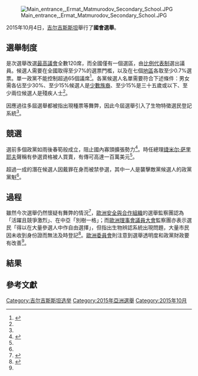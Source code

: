 {{NoteTA|G1=PP|G2=TO}}
{{Infobox legislative election
| election_name = 2015年吉爾吉斯國會選舉
| country = 吉爾吉斯
| previous_election  = [[2010年吉爾吉斯國會選舉|2010年]]
| next_election = [[2020年吉爾吉斯國會選舉|2020年]]
| seats_for_election = [[最高议会_(吉尔吉斯斯坦)|最高議會]]全數120席
| majority_seats = 61
| election_date = {{start date|2015|10|4}}
| turnout = 58.89%（{{decrease}} 2.11 [[百分點|pp]]）

| leader1 = {{tsl|en|Chynybai Tursunbekov|川禮拜·圖申別哥夫}}
| party1 = 吉爾吉斯斯坦社會民主黨
| last_election1 = 26
| seats1 = 38
| percentage1 = 27.35

| leader2 = {{tsl|en|Ömürbek Babanov|奧梅伯·巴巴諾夫}}<br>{{tsl|en|Kamchybek Tashiev|金智白·泰斯耶夫}}
| party2 = {{tsl|en|Respublika–Ata Zhurt|共和國－故鄉}}
| color2 = #FFCF06
| last_election2 = 51
| seats2 = 28
| percentage2 = 20.08

| leader3 = 卡勒白·伊沙耶夫
| party3 = {{tsl|en|Kyrgyzstan (political party)|吉爾吉斯 (政黨)|吉爾吉斯}}
| color3 = #009480
| last_election3 = new
| seats3 = 18
| percentage3 = 12.93

| leader4 = {{tsl|en|Bakyt Torobayev|白傑·托洛巴耶夫}}
| party4 = {{tsl|en|Onuguu–Progress|發展－進步}}
| color4 = #BADD1D
| last_election4 = new
| seats4 = 13 
| percentage4 = 9.30

| leader5 = 亞庭伯·蘇里文諾夫
| party5 = {{tsl|en|Bir Bol|合一 (吉爾吉斯)|合一}}
| color5 = #F28D1C
| last_election5 = new
| seats5 = 12
| percentage5 = 8.52

| leader6 = {{tsl|en|Omurbek Tekebayev|奧睦伯·德奇巴耶夫}}
| party6 = {{tsl|en|Ata Meken Socialist Party|故鄉社會主義黨}}
| color6 = #D2161D
| last_election6 = 18
| seats6 = 11
| percentage6 = 7.72

| title = 總理
| before_election = [[捷米尔·萨里耶夫|捷米尔·萨里耶夫]]
| after_election = [[索隆拜·熱恩別科夫|索隆拜·熱恩別科夫]]
| before_party = 無黨籍
| after_party = 無黨籍
| map = File:2015 Kyrgyzstani legislative election map.svg
| map_caption = 各州選舉結果
}}
[[File:Main_entrance,_Ermat_Matmurodov_Secondary_School.JPG|thumb]]

2015年10月4日，[[吉尔吉斯斯坦|吉尔吉斯斯坦]]舉行了'''國會選舉'''。

== 選舉制度 ==
是次選舉改選[[最高议会_(吉尔吉斯斯坦)|最高議會]]全數120席，而全國僅有一個選區，由[[比例代表制|比例代表制]]選出議員。候選人需要在全國取得至少7%的選票門檻，以及在七個[[吉爾吉斯地區|地區]]各取至少0.7%選票。單一政黨不能控制超過65個議席<ref name=IPU>{{cite web|url=http://www.ipu.org/parline-e/reports/2174_B.htm|title=Electoral system|publisher=IPU|accessdate=2020-11-17|archive-date=2014-07-19|archive-url=https://web.archive.org/web/20140719050709/http://www.ipu.org/parline-e/reports/2174_B.htm|dead-url=no}}</ref>。各黨候選人名單需要符合下述條件：男女需各佔至少30%、至少15%候選人是[[吉爾吉斯人口統計|少數族裔]]、至少15%是三十五歲或以下、至少兩位候選人是殘疾人士<ref name=IPU/>。

因應過往多屆選舉都被指出現種票等舞弊，因此今屆選舉引入了生物特徵選民登記系統<ref name=FT/>。

== 競選 ==
選前多個政黨如雨後春筍般成立，阻止國內寡頭擴張勢力<ref name=FT>{{cite web|url=http://www.ft.com/cms/s/0/7b833598-6a82-11e5-aca9-d87542bf8673.html#axzz3nd8SxANj|title=Voters celebrate Kyrgyzstan’s democratic experiment|publisher=金融時報|date=2015-10-04|accessdate=2020-11-17|archive-date=2016-08-09|archive-url=https://web.archive.org/web/20160809204701/http://www.ft.com/cms/s/0/7b833598-6a82-11e5-aca9-d87542bf8673.html#axzz3nd8SxANj|dead-url=no}}</ref>。時任總理[[捷米尔·萨里耶夫|捷米尔·萨里耶夫]]聲稱有參選資格被人買賣，有傳可高達一百萬美元<ref name=FT/>。

超過一成的潛在候選人因戴罪在身而被禁參選，其中一人是襲擊敵黨候選人的政黨黨魁<ref name=FT/>。

== 過程 ==
雖然今次選舉仍然懷疑有舞弊的情況<ref>{{cite web|url=http://www.rferl.mobi/a/kyrgyzstan-elections-unpredictable-democracy/27285940.html|title=Social Democrats Leading In Closely Watched Kyrgyz Vote|publisher=Radio Free Europe Radio Liberty|date=2015-10-04|accessdate=2020-11-17|archive-date=2016-03-04|archive-url=https://web.archive.org/web/20160304185947/http://www.rferl.mobi/a/kyrgyzstan-elections-unpredictable-democracy/27285940.html|dead-url=no}}</ref>，[[歐洲安全與合作組織|歐洲安全與合作組織]]的選舉監察團認為「活躍且競爭激烈」、在中亞「別樹一格」；而[[歐洲理事會議員大會|歐洲理事會議員大會]]監察團亦表示選民「得以在大量參選人中作自由選擇」，但指出生物辨認系統出現問題，大量市民因未收到身份證而無法及時登記<ref name=RFE>{{cite web|url=http://www.rferl.org/content/social-democrats-win-kyrgyzstans-parliamentary-elections/27288300.html|title=Monitors Praise Kyrgyz Elections Won By Social Democrats|publisher=Radio Free Europe Radio Liberty|date=2015-10-05|accessdate=2020-11-17|archive-date=2016-08-27|archive-url=https://web.archive.org/web/20160827175914/http://www.rferl.org/content/social-democrats-win-kyrgyzstans-parliamentary-elections/27288300.html|dead-url=no}}</ref>。[[歐洲委員會|歐洲委員會]]則注意到選舉透明度和政黨財政要有改善<ref name=RFE/>。

== 結果 ==
{{Election results
|image=[[File:Kirghizistan_Supreme_Council_2015.svg|File:Kirghizistan Supreme Council 2015.svg]]
|party1=[[吉尔吉斯斯坦社会民主党|社會民主黨]]|votes1=435968|seats1=38|sc1=+12
|party2={{tsl|en|Respublika–Ata Zhurt|共和國－故鄉}}|votes2=320115|seats2=28|sc2=–23|color2=#FFCF06
|party3={{tsl|en|Kyrgyzstan (political party)|吉爾吉斯 (政黨)|吉爾吉斯}}|votes3=206094|seats3=18|sc3=新|color3=#009480
|party4={{tsl|en|Onuguu–Progress|發展－進步}}|votes4=148279|seats4=13|sc4=新|color4=#BADD1D
|party5={{tsl|en|Bir Bol|合一 (吉爾吉斯)|合一}}|votes5=135875|seats5=12|sc5=新|color5=#F28D1C
|party6={{tsl|en|Ata Meken Socialist Party|故鄉社會主義黨}}|votes6=123055|seats6=11|sc6=–7|color6=#D2161D
|party7={{tsl|en|United Kyrgyzstan|團結吉爾吉斯}}－Emgek|votes7=97869|seats7=0|sc7=0|color7=#D54837
|party8={{tsl|ky|Замандаш (партия)|沙文大殊}}|votes8=43405|seats8=0|sc8=0|color8=red
|party9=大吉爾吉斯|votes9=23899|seats9=0|sc9=新
|party10=[[吉尔吉斯斯坦尊严党|尊嚴黨]]|votes10=12807|seats10=0|sc10=–25
|party11=Meken Yntymagy|votes11=12679|seats11=0|sc11=新|color11=#0A53A0
|party12=吉爾吉斯人民大會|votes12=9619|seats12=0|sc12=新
|party13=Aalam|votes13=6398|seats13=0|sc13=新
|party14=Azattyk|votes14=5355|seats14=0|sc14=新
|row15=反對全部|votes15=12428
|invalid=32410
|total_sc=0
|electorate=2761297
|source=[https://web.archive.org/web/20170828233538/https://shailoo.gov.kg/files/toktom/p173_p2.pdf CEC]
}}

== 參考文獻 ==
{{Commons category|Kyrgyz parliamentary election, 2015}}
{{reflist|30em}}

{{吉爾吉斯斯坦選舉}}

[[Category:吉尔吉斯斯坦选举|Category:吉尔吉斯斯坦选举]]
[[Category:2015年亞洲選舉|Category:2015年亞洲選舉]]
[[Category:2015年10月|Category:2015年10月]]